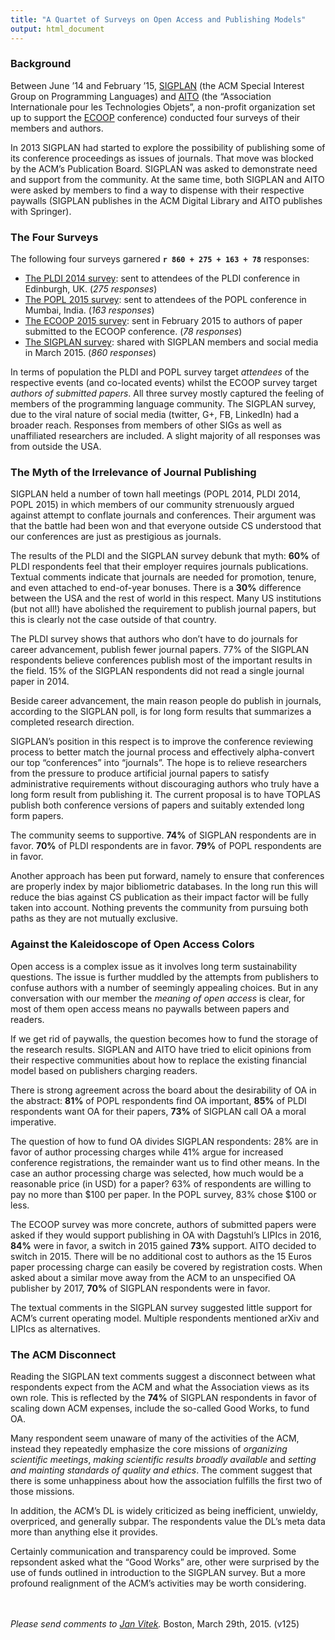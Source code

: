 ```yaml
---
title: "A Quartet of Surveys on Open Access and Publishing Models"
output: html_document
---
```


### Background

Between June '14 and February '15, [SIGPLAN](http://sigplan.org) (the ACM Special Interest Group on Programming Languages) and [AITO](http://www.aito.org) (the "Association Internationale pour les Technologies Objets", a non-profit organization set up to support the [ECOOP](http://2015.ecoop.org) conference) conducted four surveys of their members and authors.

In 2013 SIGPLAN had started to explore the possibility of publishing some of its conference proceedings as issues of journals. That move was blocked by the ACM's Publication Board. SIGPLAN was asked to demonstrate need and support from the community. At the same time, both SIGPLAN and AITO were asked by members to find a way to dispense with their respective paywalls (SIGPLAN publishes in the ACM Digital Library and AITO publishes with Springer).

### The Four Surveys

The following four surveys garnered <b>`r 860 + 275 + 163 + 78`</b> responses:

  * [The PLDI 2014 survey](http://janvitek.org/who/pldi/): sent to  attendees of the PLDI conference in Edinburgh, UK.  (_275 responses_)
  * [The POPL 2015 survey](http://janvitek.org/who/popl/): sent to  attendees of the POPL conference in Mumbai, India. (_163 responses_)
  * [The ECOOP 2015 survey](http://janvitek.org/who/ecoop/): sent in February 2015 to  authors of paper submitted to the ECOOP conference.  (_78 responses_)
  * [The SIGPLAN survey](http://janvitek.org/whoowns.html): shared with SIGPLAN members and social media in March 2015. (_860 responses_)

In terms of population the PLDI and POPL survey target _attendees_ of the respective events (and co-located events) whilst the ECOOP survey target _authors of submitted papers_. All three survey mostly captured the feeling of members of the programming language community. 
The SIGPLAN survey, due to the viral nature of social media (twitter, G+, FB, LinkedIn) had a broader reach. Responses from members of other SIGs as well as unaffiliated researchers are included.  A slight majority of all responses was from outside the USA.

### The Myth of the Irrelevance of Journal Publishing

SIGPLAN held a number of town hall meetings (POPL 2014, PLDI 2014, POPL 2015) in which members of our community strenuously argued against attempt to conflate journals and conferences.  Their argument was that the battle had been won and that everyone outside CS understood that our conferences are just as prestigious as journals.

The results of the PLDI and the SIGPLAN survey debunk that myth: __60%__ of PLDI respondents feel that their employer requires journals publications. Textual comments indicate that journals are needed for promotion, tenure, and even attached to end-of-year bonuses. 
There is a __30%__ difference between the USA and the rest of world in this respect. Many US institutions (but not all!) have abolished the requirement to publish journal papers, but this is clearly not the case outside of that country.

The PLDI survey shows that authors who don't have to do journals for career advancement, publish fewer journal papers. 77% of the SIGPLAN respondents believe conferences publish most of the important results in the field. 15% of the SIGPLAN respondents did not read a single journal paper in 2014.

Beside career advancement, the main reason people do publish in journals, according to the SIGPLAN poll, is for long form results that summarizes a completed research direction.

SIGPLAN's position in this respect is to improve the conference reviewing process to better match the journal process and effectively alpha-convert our top "conferences" into "journals". The hope is to relieve researchers from the pressure to produce artificial journal papers to satisfy administrative requirements without discouraging authors who truly have a long form result from publishing it. The current proposal is to have TOPLAS publish both conference versions of papers and suitably extended long form papers.

The community seems to supportive. __74%__ of SIGPLAN respondents are in favor.  __70%__ of PLDI respondents are in favor.  __79%__ of POPL respondents are in favor.

Another approach has been put forward, namely to ensure that conferences are properly index by major bibliometric databases. In the long run this will reduce the bias against CS publication as their impact factor will be fully taken into account. Nothing prevents the community from pursuing both paths as they are not mutually exclusive.

### Against the Kaleidoscope of Open Access Colors

Open access is a complex issue as it involves long term sustainability questions. The issue is further muddled by the attempts from publishers to confuse authors with a number of seemingly appealing choices.  But in any conversation with our member the _meaning of open access_ is clear, for most of them open access means no paywalls between papers and readers. 

If we get rid of paywalls, the question becomes how to fund the storage of the research results. SIGPLAN and AITO have tried to elicit opinions from their respective communities about how to replace the existing financial model based on publishers charging readers.

There is strong agreement across the board about the desirability of OA in the abstract:  __81%__ of POPL respondents find OA important, __85%__ of PLDI respondents want OA for their papers, __73%__ of SIGPLAN call OA a moral imperative.  

The question of how to fund OA divides SIGPLAN respondents: 28% are in favor of author processing charges while 41% argue for increased conference registrations, the remainder want us to find other means.  In the case an author processing charge was selected, how much would be a reasonable price (in USD) for a paper? 63% of respondents are willing to pay no more than $100 per paper. In the POPL survey,  83% chose $100 or less.

The ECOOP survey was more concrete, authors of submitted papers were asked if they would support publishing in OA with Dagstuhl's LIPIcs  in 2016, __84%__ were in favor, a switch in 2015 gained __73%__ support.  AITO decided to switch in 2015.  There will be no additional cost to authors as the 15 Euros paper processing charge can easily be covered by registration costs.   When asked about a similar move away from the ACM to an unspecified OA publisher by 2017, __70%__ of SIGPLAN respondents were in favor.

The textual comments in the SIGPLAN survey suggested little support for ACM's current operating model. Multiple respondents mentioned arXiv and LIPIcs as alternatives.

### The ACM Disconnect

Reading the SIGPLAN text comments suggest a disconnect between what respondents expect from the ACM and what the Association views as its own role.  This is reflected by the __74%__ of SIGPLAN respondents in favor of scaling down ACM expenses, include the so-called Good Works, to fund OA.

Many respondent seem unaware of many of the activities of the ACM, instead they repeatedly emphasize the core missions of _organizing scientific meetings_, _making scientific results broadly available_ and _setting and mainting standards of quality and ethics_.  The comment suggest that there is some unhappiness about how the association fulfills the first two of those missions. 

In addition, the ACM's DL is widely criticized as being inefficient, unwieldy, overpriced, and generally subpar. The respondents value the DL's meta data more than anything else it provides.

Certainly communication and transparency could be improved.  Some repsondent asked what the "Good Works" are, other were surprised by the use of funds outlined in introduction to the SIGPLAN survey.  But a more profound realignment of the ACM's activities may be worth considering.

<br>
<br>
_Please send comments to [Jan Vitek](http://janvitek.org)._  Boston, March 29th, 2015. (v125)


